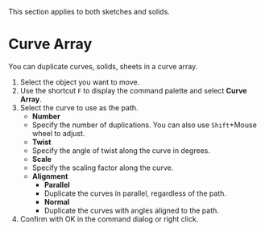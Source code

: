 
<Callout emoji="">This section applies to both sketches and solids.</Callout>

# Curve Array

<Reference shortcut="" command="Curve Array" button="" />

You can duplicate curves, solids, sheets in a curve array.

1. Select the object you want to move.
2. Use the shortcut `F` to display the command palette and select **Curve Array**.
3. Select the curve to use as the path.
   - **Number**
    - Specify the number of duplications. You can also use `Shift`+Mouse wheel to adjust.
   - **Twist**
    - Specify the angle of twist along the curve in degrees.
   - **Scale**
    - Specify the scaling factor along the curve.
   - **Alignment**
     - **Parallel**
      - Duplicate the curves in parallel, regardless of the path.
     - **Normal**
      - Duplicate the curves with angles aligned to the path.
4. Confirm with OK in the command dialog or right click.
